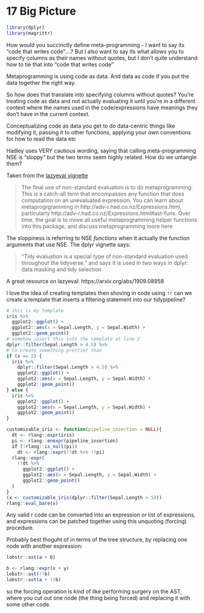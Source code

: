 # 17 Big Picture

```r
library(dplyr)
library(magrittr)
```

:::question
How would you succinctly define meta-programming - I want to say its "code that writes code"....? But I also want to say its what allows you to specify columns as their names without quotes, but I don't quite understand how to tie that into "code that writes code"
:::

Metaprogramming is using code as data. And data as code if you put the data together the right way. 

So how does that translate into specifying columns without quotes? You’re treating code as data and not actually evaluating it until you’re in a different context where the names used in the code/expressions have meanings they don’t have in the current context.

Conceptualizing code as data you get to do data-centric things like modifying it, passing it to other functions, applying your own conventions for how to read the data etc


:::question
Hadley uses VERY cautious wording, saying that calling meta-programming NSE is "sloppy" but the two terms seem highly related. How do we untangle them?
:::

Taken from the [lazyeval vignette](https://cran.r-project.org/web/packages/lazyeval/vignettes/lazyeval.html#metaprogramming)

> The final use of non-standard evaluation is to do metaprogramming. This is a catch-all term that encompasses any function that does computation on an unevaluated expression. You can learn about metaprogrgramming in http://adv-r.had.co.nz/Expressions.html, particularly http://adv-r.had.co.nz/Expressions.html#ast-funs. Over time, the goal is to move all useful metaprogramming helper functions into this package, and discuss metaprogramming more here.

The sloppiness is referring to NSE *functions* when it actually the function arguments that use NSE. The dplyr vignette says:

> "Tidy evaluation is a special type of non-standard evaluation used throughout the tidyverse." and says it is used in two ways in dplyr: data masking and tidy selection.

A great resource on lazyeval: https://arxiv.org/abs/1909.08958

:::question
I love the idea of creating templates then shoving in code using `!!` can we create a template that inserts a filtering statement into our tidypipeline?

```r
# this is my template
iris %>%
  ggplot2::ggplot() +
  ggplot2::aes(x = Sepal.Length, y = Sepal.Width) + 
  ggplot2::geom_point()
# somehow insert this into the template at line 2
dplyr::filter(Sepal.Length > 4.5) %>%
# to create something prettier than 
if (x == 2) {
  iris %>%
    dplyr::filter(Sepal.Length > 4.5) %>%
    ggplot2::ggplot() +
    ggplot2::aes(x = Sepal.Length, y = Sepal.Width) + 
    ggplot2::geom_point()
} else {
  iris %>%
    ggplot2::ggplot() +
    ggplot2::aes(x = Sepal.Length, y = Sepal.Width) + 
    ggplot2::geom_point()
}
```
:::

```r
customizable_iris <- function(pipeline_insertion = NULL){
  dt <- rlang::expr(iris)
  pi <- rlang::enexpr(pipeline_insertion)
  if (!rlang::is_null(pi))
    dt <- rlang::expr(!!dt %>% !!pi)
  rlang::expr(
    !!dt %>%  
      ggplot2::ggplot() +
      ggplot2::aes(x = Sepal.Length, y = Sepal.Width) + 
      ggplot2::geom_point()
  )
}
(x <- customizable_iris(dplyr::filter(Sepal.Length > 5)))
rlang::eval_bare(x)
```

Any valid r code can be converted into an expression or list of expressions, and expressions can be patched together using this unquoting (forcing) procedure. 

Probably best thoguht of in terms of the tree structure, by replacing one node with another expression:

```r
lobstr::ast(a + b)
```

```r
b <- rlang::expr(x + y)
lobstr::ast(!!b)
lobstr::ast(a + !!b)
```

so the forcing operation is kind of like performing surgery on the AST, where you cut out one node (the thing being forced) and replacing it with some other code.
